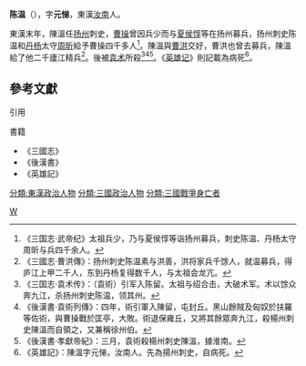 '''陈温'''（{{bd|？||193年|catIdx=C}}），字'''元悌'''，東漢[[汝南|汝南]]人。

東漢末年，陳溫任[[揚州_(古代)|扬州]]刺史，[[曹操|曹操]]曾因兵少而与[[夏侯惇|夏侯惇]]等在扬州募兵，扬州刺史陈温和[[丹杨|丹杨]]太守[[周昕|周昕]]給予曹操四千多人<ref>《三国志·武帝纪》太祖兵少，乃与夏侯惇等诣扬州募兵，刺史陈温、丹杨太守周昕与兵四千余人。</ref>。陳溫與[[曹洪|曹洪]]交好，曹洪也曾去募兵，陳溫給了他二千廬江精兵<ref>《三國志·曹洪傳》：扬州刺史陈温素与洪善，洪将家兵千馀人，就温募兵，得庐江上甲二千人，东到丹杨复得数千人，与太祖会龙亢。</ref>。後被[[袁术|袁术]]所殺<ref>《三国志·袁术传》：（袁術）引军入陈留。太祖与绍合击，大破术军。术以馀众奔九江，杀扬州刺史陈温，领其州。</ref><ref>《後漢書·袁術列傳》：四年，術引軍入陳留，屯封丘。黑山餘賊及匈奴於扶羅等佐術，與曹操戰於匡亭，大敗。術退保雍丘，又將其餘眾奔九江，殺楊州刺史陳溫而自領之，又兼稱徐州伯。</ref><ref>《後漢書·孝獻帝紀》：三月，袁術殺楊州刺史陳溫，據淮南。</ref>。《[[英雄记|英雄记]]》則記載為病死<ref>《英雄記》：陳溫字元悌，汝南人。先為揚州刺史，自病死。</ref>。

==參考文獻==
;引用
<references />
;書籍
*《三國志》
*《後漢書》
*《英雄記》

{{DEFAULTSORT:C}}
[[Category:陈姓|W]]
[[分類:東漢政治人物|分類:東漢政治人物]]
[[分類:三國政治人物|分類:三國政治人物]]
[[分類:三國戰爭身亡者|分類:三國戰爭身亡者]]